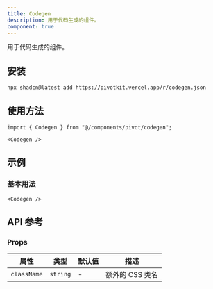 ```yaml
---
title: Codegen
description: 用于代码生成的组件。
component: true
---
```


用于代码生成的组件。

<ComponentPreview name="codegen-demo" />

## 安装

```bash
npx shadcn@latest add https://pivotkit.vercel.app/r/codegen.json
```

## 使用方法

```tsx
import { Codegen } from "@/components/pivot/codegen";
```

```tsx
<Codegen />
```

## 示例

### 基本用法

```tsx
<Codegen />
```

## API 参考

### Props

| 属性        | 类型     | 默认值 | 描述            |
| ----------- | -------- | ------ | --------------- |
| `className` | `string` | -      | 额外的 CSS 类名 |
